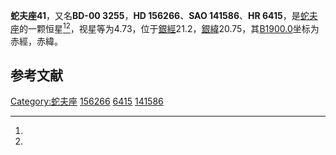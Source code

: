 {{Starbox begin
| name = 蛇夫座41
}}
{{Starbox observe
| epoch = [[J2000.0|J2000.0]]
| constell = [[蛇夫座|蛇夫座]]<ref name=SIMBAD>{{cite web
 | url=http://simbad.u-strasbg.fr/simbad/sim-id?Ident=HR+6415
 | title=Pulsating variable Star
 | publisher=Centre de Données astronomiques de Strasbourg
 | work=SIMBAD
 | accessdate=2012-07-13
 | archive-date=2016-03-16
 | archive-url=https://web.archive.org/web/20160316230518/http://simbad.u-strasbg.fr/simbad/sim-id?Ident=HR+6415
 | dead-url=no
 }}</ref><ref name=DATA>{{cite web
 | url=http://vizier.u-strasbg.fr/viz-bin/VizieR-5?-out.add=.&-source=5050&-corr=PK=HR&-out.max=9999&HR=6415
 | title=VizieR Detailed Page
 | accessdate=2012-07-13
 | archive-date=2016-03-05
 | archive-url=https://web.archive.org/web/20160305062835/http://vizier.u-strasbg.fr/viz-bin/VizieR-5?-out.add=.&-source=5050&-corr=PK=HR&-out.max=9999&HR=6415
 | dead-url=no
 }}</ref>
| 星官 = 
| ra = {{RA|17|16|36.7}}<ref name=SIMBAD /><ref name=DATA />
| dec = {{DEC|-0|26|43}}<ref name=SIMBAD /><ref name=DATA />
| appmag_v = 4.73<ref name=SIMBAD /><ref name=DATA />
}}
{{Starbox character
| class = K2III<ref name=SIMBAD /><ref name=DATA />
| b-v = 1.14<ref name=SIMBAD /><ref name=DATA />
| u-b = 1.13<ref name=SIMBAD /><ref name=DATA />
| r-i = 0.59<ref name=SIMBAD /><ref name=DATA />
| variable = 
}}
{{Starbox astrometry
| radial_v = 1.13
| prop_mo_ra = -2
| parallax = 0.01
| p_error = 
}}
{{Starbox catalog
| names =BD-00 3255，[[SAO星表|SAO]] 141586，[[HD星表|HD]] 156266，[[HR星表|HR]] 6415}}
{{Starbox reference |Simbad=HR+6415}}
{{Starbox end}}

'''蛇夫座41'''，又名'''BD-00 3255'''，'''HD 156266'''、'''SAO 141586'''、'''HR 6415'''，是[[蛇夫座|蛇夫座]]的一颗恒星<ref name=SIMBAD /><ref name=DATA />，视星等为4.73，位于[[銀道座標系|銀經]]21.2，[[銀道座標系|銀緯]]20.75，其[[B1900.0|B1900.0]]坐标为赤經{{RA|17|11|28.6}}，赤緯{{DEC|-0|20.75|57}}。

== 参考文献 ==
{{reflist}}

{{star-stub}}

{{蛇夫座恒星}}
[[Category:蛇夫座|Category:蛇夫座]]
[[Category:HD和HDE天體|156266]]
[[Category:HR天體|6415]]
[[Category:SAO天體|141586]]